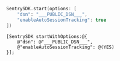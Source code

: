 ```swift
SentrySDK.start(options: [
    "dsn": "___PUBLIC_DSN___",
    "enableAutoSessionTracking": true
])
```

```objc
[SentrySDK startWithOptions:@{
    @"dsn": @"___PUBLIC_DSN___",
    @"enableAutoSessionTracking": @(YES)
}];
```
